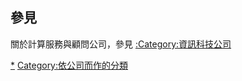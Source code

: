 == 參見 ==
關於計算服務與顧問公司，參見 [[:Category:資訊科技公司|:Category:資訊科技公司]]

[[Category:電腦公司|*]]
[[Category:依公司而作的分類|Category:依公司而作的分類]]